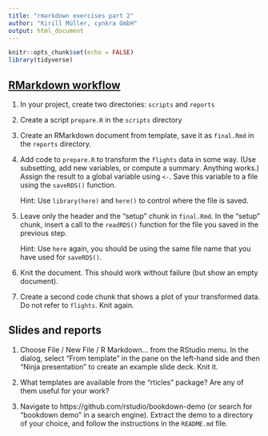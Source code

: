 ```yaml
---
title: "rmarkdown exercises part 2"
author: "Kirill Müller, cynkra GmbH"
output: html_document
---
```


```r
knitr::opts_chunk$set(echo = FALSE)
library(tidyverse)
```

## [RMarkdown workflow](https://github.com/krlmlr/vistransrep/tree/master/rmarkdown-example)

1. In your project, create two directories: `scripts` and `reports`

1. Create a script `prepare.R` in the `scripts` directory

1. Create an RMarkdown document from template, save it as `final.Rmd` in the `reports` directory.

1. Add code to `prepare.R` to transform the `flights` data in some way. (Use subsetting, add new variables, or compute a summary. Anything works.) Assign the result to a global variable using `<-`. Save this variable to a file using the `saveRDS()` function.

    Hint: Use `library(here)` and `here()` to control where the file is saved.

1. Leave only the header and the "setup" chunk in `final.Rmd`. In the "setup" chunk, insert a call to the `readRDS()` function for the file you saved in the previous step.

    Hint: Use `here` again, you should be using the same file name that you have used for `saveRDS()`.

1. Knit the document. This should work without failure (but show an empty document).

1. Create a second code chunk that shows a plot of your transformed data. Do not refer to `flights`. Knit again.


## Slides and reports

1. Choose File / New File / R Markdown... from the RStudio menu. In the dialog, select "From template" in the pane on the left-hand side and then "Ninja presentation" to create an example slide deck. Knit it.

1. What templates are available from the "rticles" package? Are any of them useful for your work?

1. Navigate to https://github.com/rstudio/bookdown-demo (or search for "bookdown demo" in a search engine). Extract the demo to a directory of your choice, and follow the instructions in the `README.md` file.
